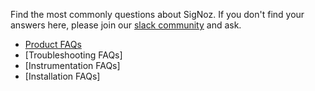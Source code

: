 Find the most commonly questions about SigNoz. If you don't find your answers here, please join our [slack community](https://signoz.io/slack) and ask. 

- [Product FAQs](data/docs/faqs/installation.mdx)
- [Troubleshooting FAQs]
- [Instrumentation FAQs]
- [Installation FAQs]